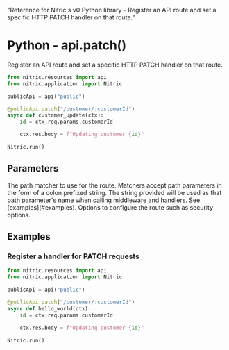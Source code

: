   "Reference for Nitric's v0 Python library - Register an API route and set a specific HTTP PATCH handler on that route."

# Python - api.patch()

Register an API route and set a specific HTTP PATCH handler on that route.

```python
from nitric.resources import api
from nitric.application import Nitric

publicApi = api("public")

@publicApi.patch("/customer/:customerId")
async def customer_update(ctx):
    id = ctx.req.params.customerId

    ctx.res.body = f"Updating customer {id}"

Nitric.run()
```

## Parameters

<Properties>
  <Property name="match" required type="string">
    The path matcher to use for the route. Matchers accept path parameters in
    the form of a colon prefixed string. The string provided will be used as
    that path parameter's name when calling middleware and handlers. See
    [examples](#examples).
  </Property>
  <Property name="options" required type="MethodOptions">
    Options to configure the route such as security options.
  </Property>
</Properties>

## Examples

### Register a handler for PATCH requests

```python
from nitric.resources import api
from nitric.application import Nitric

publicApi = api("public")

@publicApi.patch("/customer/:customerId")
async def hello_world(ctx):
    id = ctx.req.params.customerId

    ctx.res.body = f"Updating customer {id}"

Nitric.run()
```
